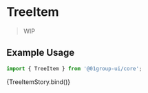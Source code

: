 
<Meta
  title="Components/Content/TreeItem"
  component={[TreeItem]}
  argTypes={{}}
/>


# TreeItem

> WIP

## Example Usage

```jsx
import { TreeItem } from '@01group-ui/core';
```

<Canvas columns={2} withSource="close">
  <Story name="TreeItem">{TreeItemStory.bind()}</Story>
</Canvas>

<ArgsTable of={TreeItem} />
